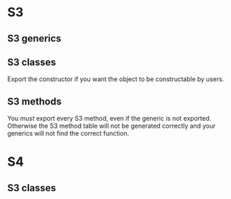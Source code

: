 <!--
%\VignetteEngine{knitr}
%\VignetteIndexEntry{Generating the NAMESPACE}
-->


# S3

## S3 generics

## S3 classes

Export the constructor if you want the object to be constructable by users.

## S3 methods

You _must_ export every S3 method, even if the generic is not exported. Otherwise the S3 method table will not be generated correctly and your generics will not find the correct function.

# S4

## S3 classes

